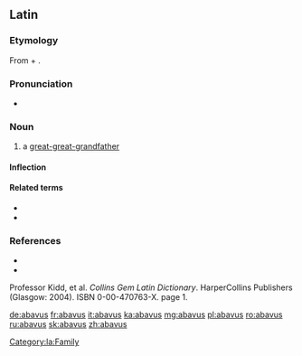 ==Latin==

===Etymology===
From {{m|la|ab}} + {{m|la|avus||grandfather}}.

===Pronunciation===
* {{a|Classical}} {{IPA|/ˈa.ba.wus/|lang=la}}

===Noun===
{{la-noun|abavus||abavī|m|second}}

# a [[great-great-grandfather]]

====Inflection====
{{la-decl-2nd|abav}}

====Related terms====
* {{l|la|atavus}}
* {{l|la|avus}}

===References===
* {{R:L&S}}
* {{R:Gaffiot}}
Professor Kidd, et al. ''Collins Gem Latin Dictionary''. HarperCollins Publishers (Glasgow: 2004). ISBN 0-00-470763-X. page 1.

[[Category:la:Family]]

[[de:abavus]]
[[fr:abavus]]
[[it:abavus]]
[[ka:abavus]]
[[mg:abavus]]
[[pl:abavus]]
[[ro:abavus]]
[[ru:abavus]]
[[sk:abavus]]
[[zh:abavus]]